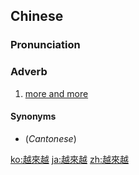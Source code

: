 {{also|越来越}}
==Chinese==
{{zh-forms|s=越来越}}

===Pronunciation===
{{zh-pron
|m=yuèláiyuè
|c=jyut6 loi4 jyut6,jyut6 lai4 jyut6
|cat=adv
}}

===Adverb===
{{zh-adv}}

# [[more and more]]

====Synonyms====
* (''Cantonese'') {{zh-l|越嚟越|tr=jyut6 lei4 jyut6}}

{{zh-cat|Elementary}}

[[ko:越來越]]
[[ja:越來越]]
[[zh:越來越]]